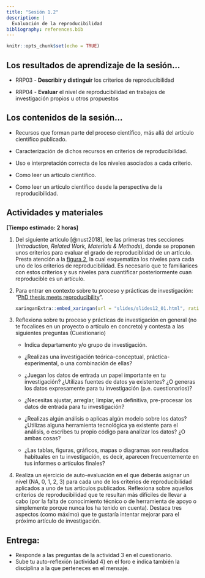 ```yaml
---
title: "Sesión 1.2"
description: |
  Evaluación de la reproducibilidad
bibliography: references.bib
---
```


```r
knitr::opts_chunk$set(echo = TRUE)
```

## Los resultados de aprendizaje de la sesión...

-   RRP03 - **Describir y distinguir** los criterios de reproducibilidad

-   RRP04 - **Evaluar** el nivel de reproducibilidad en trabajos de investigación propios u otros propuestos

## Los contenidos de la sesión...

-   Recursos que forman parte del proceso científico, más allá del artículo científico publicado.

-   Caracterización de dichos recursos en criterios de reproducibilidad.

-   Uso e interpretación correcta de los niveles asociados a cada criterio.

-   Como leer un artículo científico.

-   Como leer un artículo científico desde la perspectiva de la reproducibilidad.

## Actividades y materiales

**[Tiempo estimado: 2 horas]**

1.  Del siguiente artículo [@nust2018], lee las primeras tres secciones (*Introduction, Related Work, Materials & Methods*), donde se proponen unos criterios para evaluar el grado de reproduciblidad de un artículo. Presta atención a la [figura 2](https://doi.org/10.7717/peerj.5072/fig-2), la cual esquematiza los niveles para cada uno de los criterios de reproducibilidad. Es necesario que te familiarices con estos criterios y sus niveles para cuantificar posteriormente cuan reproducible es un artículo.

2.  Para entrar en contexto sobre tu proceso y prácticas de investigación: "[PhD thesis meets reproducibility](slides/slides12_01.html)".

    ```r
    xaringanExtra::embed_xaringan(url = "slides/slides12_01.html", ratio = "16:9")
    ```

3.  Reflexiona sobre tu proceso y prácticas de investigación en general (no te focalices en un proyecto o artículo en concreto) y contesta a las siguientes preguntas (Cuestionario)

    -   Indica departamento y/o grupo de investigación.

    -   ¿Realizas una investigación teórica-conceptual, práctica-experimental, o una combinación de ellas?

    -   ¿Juegan los datos de entrada un papel importante en tu investigación? ¿Utilizas fuentes de datos ya existentes? ¿O generas los datos expresamente para tu investigación (p.e. cuestionarios)?

    -   ¿Necesitas ajustar, arreglar, limpiar, en definitiva, pre-procesar los datos de entrada para tu investigación?

    -   ¿Realizas algún análisis o aplicas algún modelo sobre los datos? ¿Utilizas alguna herramienta tecnológica ya existente para el análisis, o escribes tu propio código para analizar los datos? ¿O ambas cosas?

    -   ¿Las tablas, figuras, gráficos, mapas o diagramas son resultados habituales en tu investigación, es decir, aparecen frecuentemente en tus informes o artículos finales?

4.  Realiza un ejercicio de auto-evaluación en el que deberás asignar un nivel (NA, 0, 1, 2, 3) para cada uno de los criterios de reproducibilidad aplicados a uno de tus artículos publicados. Reflexiona sobre aquellos criterios de reproducibilidad que te resultan más difíciles de llevar a cabo (por la falta de conocimiento técnico o de herramienta de apoyo o simplemente porque nunca los ha tenido en cuenta). Destaca tres aspectos (como máximo) que te gustaría intentar mejorar para el próximo artículo de investigación.

## **Entrega:**

-   Responde a las preguntas de la actividad 3 en el cuestionario.
-   Sube tu auto-reflexión (actividad 4) en el foro e indica también la disciplina a la que perteneces en el mensaje.

### 
